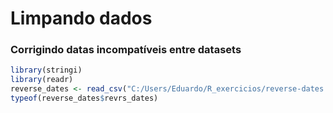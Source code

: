 
# Limpando dados

### Corrigindo datas incompatíveis entre datasets


```r
library(stringi)
library(readr)
reverse_dates <- read_csv("C:/Users/Eduardo/R_exercicios/reverse-dates.csv")
typeof(reverse_dates$revrs_dates)


```

```r

```

